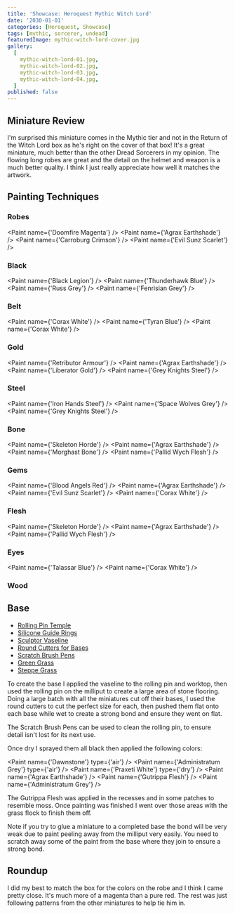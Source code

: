 ```yaml
---
title: 'Showcase: Heroquest Mythic Witch Lord'
date: '2030-01-01'
categories: [Heroquest, Showcase]
tags: [mythic, sorcerer, undead]
featuredImage: mythic-witch-lord-cover.jpg
gallery:
  [
    mythic-witch-lord-01.jpg,
    mythic-witch-lord-02.jpg,
    mythic-witch-lord-03.jpg,
    mythic-witch-lord-04.jpg,
  ]
published: false
---
```



## Miniature Review

I'm surprised this miniature comes in the Mythic tier and not in the Return of the Witch Lord box as he's right on the
cover of that box! It's a great miniature, much better than the other Dread Sorcerers in my opinion. The flowing long
robes are great and the detail on the helmet and weapon is a much better quality. I think I just really appreciate
how well it matches the artwork.

## Painting Techniques

### Robes

<Paint name={'Doomfire Magenta'} />
<Paint name={'Agrax Earthshade'} />
<Paint name={'Carroburg Crimson'} />
<Paint name={'Evil Sunz Scarlet'} />

### Black

<Paint name={'Black Legion'} />
<Paint name={'Thunderhawk Blue'} />
<Paint name={'Russ Grey'} />
<Paint name={'Fenrisian Grey'} />

### Belt

<Paint name={'Corax White'} />
<Paint name={'Tyran Blue'} />
<Paint name={'Corax White'} />

### Gold

<Paint name={'Retributor Armour'} />
<Paint name={'Agrax Earthshade'} />
<Paint name={'Liberator Gold'} />
<Paint name={'Grey Knights Steel'} />

### Steel

<Paint name={'Iron Hands Steel'} />
<Paint name={'Space Wolves Grey'} />
<Paint name={'Grey Knights Steel'} />

### Bone

<Paint name={'Skeleton Horde'} />
<Paint name={'Agrax Earthshade'} />
<Paint name={'Morghast Bone'} />
<Paint name={'Pallid Wych Flesh'} />

### Gems

<Paint name={'Blood Angels Red'} />
<Paint name={'Agrax Earthshade'} />
<Paint name={'Evil Sunz Scarlet'} />
<Paint name={'Corax White'} />

### Flesh

<Paint name={'Skeleton Horde'} />
<Paint name={'Agrax Earthshade'} />
<Paint name={'Pallid Wych Flesh'} />

### Eyes

<Paint name={'Talassar Blue'} />
<Paint name={'Corax White'} />

### Wood

## Base

- [Rolling Pin Temple](https://www.greenstuffworld.com/en/modelling-textured-rolling-pins/365-rolling-pin-hobby-roller-temple.html)
- [Silicone Guide Rings](https://www.greenstuffworld.com/en/modelling-textured-rolling-pins/540-silicone-guide-rings.html)
- [Sculptor Vaseline](https://www.greenstuffworld.com/en/sculptor-vaseline/349-sculptor-vaseline-petroleum-jelly.html)
- [Round Cutters for Bases](https://www.greenstuffworld.com/en/hobby-cutting-tools/801-round-cutters-for-bases-stainless-steel.html)
- [Scratch Brush Pens](https://www.greenstuffworld.com/en/engraving-tools/690-scratch-brush-pens.html)
- [Green Grass](https://www.thearmypainter.com/shop/us/bf4113p)
- [Steppe Grass](https://www.thearmypainter.com/shop/us/bf4115p)

To create the base I applied the vaseline to the rolling pin and worktop, then used the rolling pin on the milliput to
create a large area of stone flooring. Doing a large batch with all the miniatures cut off their bases, I used the round
cutters to cut the perfect size for each, then pushed them flat onto each base while wet to create a strong bond and
ensure they went on flat.

The Scratch Brush Pens can be used to clean the rolling pin, to ensure detail isn't lost for its next use.

Once dry I sprayed them all black then applied the following colors:

<Paint name={'Dawnstone'} type={'air'} />
<Paint name={'Administratum Grey'} type={'air'} />
<Paint name={'Praxeti White'} type={'dry'} />
<Paint name={'Agrax Earthshade'} />
<Paint name={'Gutrippa Flesh'} />
<Paint name={'Administratum Grey'} />

The Gutrippa Flesh was applied in the recesses and in some patches to resemble moss. Once painting was finished I went
over those areas with the grass flock to finish them off.

Note if you try to glue a miniature to a completed base the bond will be very weak due to paint peeling away from the
milliput very easily. You need to scratch away some of the paint from the base where they join to ensure a strong bond.

## Roundup

I did my best to match the box for the colors on the robe and I think I came pretty close. It's much more of a magenta
than a pure red. The rest was just following patterns from the other miniatures to help tie him in.
